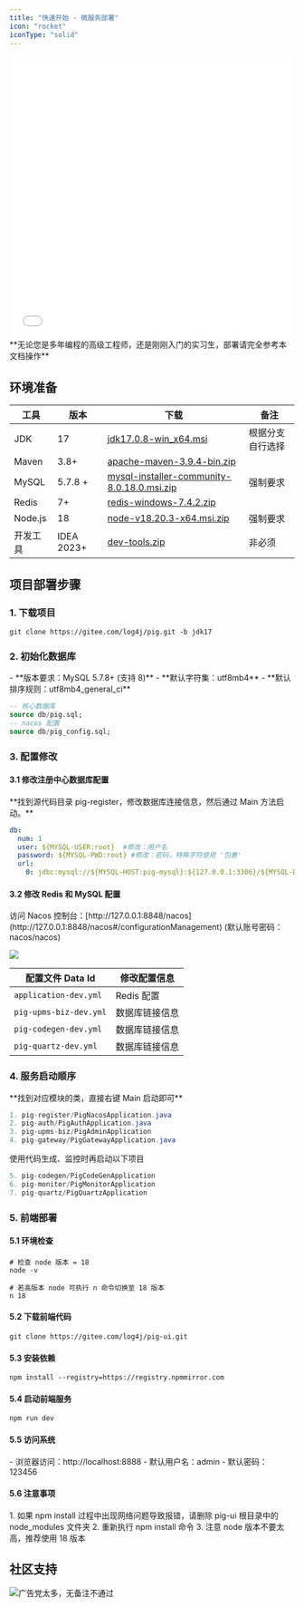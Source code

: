 ```yaml
---
title: "快速开始 - 微服务部署"
icon: "rocket"
iconType: "solid"
---
```


<iframe
  width="100%"
  height="500"
  src="//player.bilibili.com/player.html?isOutside=true&aid=39687329&bvid=BV12t411B7e9&cid=1224704505&p=2"
  title="Pig4Cloud 部署视频教程"
  frameborder="0"
  allowfullscreen="true"
></iframe>

<Warning>
**无论您是多年编程的高级工程师，还是刚刚入门的实习生，部署请完全参考本文档操作**
</Warning>

## 环境准备
| 工具 | 版本 | 下载 | 备注 |
| --- | --- | --- | --- |
| JDK | 17 | [jdk17.0.8-win_x64.msi](https://cdn.azul.com/zulu/bin/zulu17.44.15-ca-jdk17.0.8-win_x64.msi) | 根据分支自行选择 |
| Maven | 3.8+ | [apache-maven-3.9.4-bin.zip](https://dlcdn.apache.org/maven/maven-3/3.9.4/binaries/apache-maven-3.9.4-bin.zip) | |
| MySQL | 5.7.8 + | [mysql-installer-community-8.0.18.0.msi.zip](https://www.yuque.com/attachments/yuque/0/2023/zip/283679/1688793202906-bc1535d0-e330-4b5c-a16b-bbef94a1b59a.zip) | 强制要求 |
| Redis | 7+ | [redis-windows-7.4.2.zip](https://www.yuque.com/attachments/yuque/0/2025/zip/283679/1741774624160-9d8d46df-e0f1-40d5-af31-127d43a2c953.zip) | |
| Node.js | 18 | [node-v18.20.3-x64.msi.zip](https://www.yuque.com/attachments/yuque/0/2024/zip/283679/1720584223073-e682aad2-1971-43d4-a22e-74484f638562.zip) | 强制要求 |
| 开发工具 | IDEA 2023+ | [dev-tools.zip](https://www.yuque.com/attachments/yuque/0/2023/zip/283679/1688793203179-32a2dcff-da73-4642-a009-28fb0623687a.zip) | 非必须 |

## 项目部署步骤

### 1. 下载项目
```shell
git clone https://gitee.com/log4j/pig.git -b jdk17
```

### 2. 初始化数据库
<Note>
- **版本要求：MySQL 5.7.8+ (支持 8)**
- **默认字符集：utf8mb4**
- **默认排序规则：utf8mb4_general_ci**
</Note>

```sql SQL脚本在后端代码 db/*.sql
-- 核心数据库
source db/pig.sql;
-- nacos 配置
source db/pig_config.sql;
```

### 3. 配置修改

#### 3.1 修改注册中心数据库配置
<Note>
**找到源代码目录 pig-register，修改数据库连接信息，然后通过 Main 方法启动。**
</Note>

```yaml 修改pig/pig-register/src/main/resources/application.yml 
db:
  num: 1
  user: ${MYSQL-USER:root}  #修改：用户名
  password: ${MYSQL-PWD:root} #修改：密码，特殊字符使用 '包裹'
  url:
    0: jdbc:mysql://${MYSQL-HOST:pig-mysql}:${127.0.0.1:3306}/${MYSQL-DB:pig_config}?characterEncoding=utf8&zeroDateTimeBehavior=convertToNull&useSSL=false&useJDBCCompliantTimezoneShift=true&useLegacyDatetimeCode=false&serverTimezone=GMT%2B8&nullCatalogMeansCurrent=true&allowPublicKeyRetrieval=true
```

#### 3.2 修改 Redis 和 MySQL 配置
<Note>
访问 Nacos 控制台：[http://127.0.0.1:8848/nacos](http://127.0.0.1:8848/nacos#/configurationManagement) (默认账号密码：nacos/nacos)
</Note>

![](/images/1736924558140-a6b70b07-3071-4a9b-bc59-e31a1a656ca3.png)

| 配置文件 Data Id | 修改配置信息 |
| --- | --- |
| `application-dev.yml` | Redis 配置 |
| `pig-upms-biz-dev.yml` | 数据库链接信息 |
| `pig-codegen-dev.yml` | 数据库链接信息 |
| `pig-quartz-dev.yml` | 数据库链接信息 |

### 4. 服务启动顺序
<Note>
**找到对应模块的类，直接右键 Main 启动即可**
</Note>

```java
1. pig-register/PigNacosApplication.java 
2. pig-auth/PigAuthApplication.java   
3. pig-upms-biz/PigAdminApplication
4. pig-gateway/PigGatewayApplication.java  
```

<Note>
使用代码生成、监控时再启动以下项目
</Note>

```java
5. pig-codegen/PigCodeGenApplication  
6. pig-monitor/PigMonitorApplication
7. pig-quartz/PigQuartzApplication
```

### 5. 前端部署

#### 5.1 环境检查
```shell
# 检查 node 版本 = 18
node -v 

# 若高版本 node 可执行 n 命令切换至 18 版本
n 18
```

#### 5.2 下载前端代码
```shell
git clone https://gitee.com/log4j/pig-ui.git
```

#### 5.3 安装依赖
```shell
npm install --registry=https://registry.npmmirror.com
```

#### 5.4 启动前端服务
```shell
npm run dev
```

#### 5.5 访问系统
<Note>
- 浏览器访问：http://localhost:8888
- 默认用户名：admin
- 默认密码：123456
</Note>

#### 5.6 注意事项
<Warning>
1. 如果 npm install 过程中出现网络问题导致报错，请删除 pig-ui 根目录中的 node_modules 文件夹
2. 重新执行 npm install 命令
3. 注意 node 版本不要太高，推荐使用 18 版本
</Warning>

## 社区支持
![广告党太多，无备注不通过](/images/1728703600955-45cedb6b-0f2a-4949-ac17-a51239a503c3.png)
